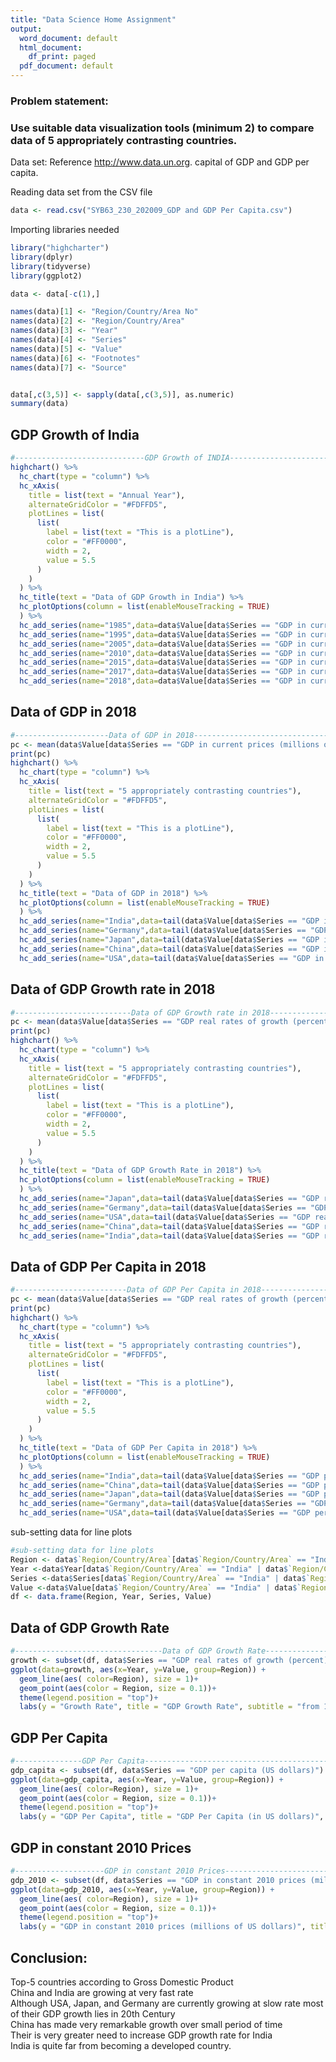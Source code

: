 ---
title: "Data Science Home Assignment"
output:
  word_document: default
  html_document:
    df_print: paged
  pdf_document: default
---

### Problem statement: 
### Use suitable data visualization tools (minimum 2) to compare data of 5 appropriately contrasting countries.<br>

Data set: Reference <http://www.data.un.org>. capital of GDP and GDP per capita.<br>

 Reading data set from the CSV file
```{r}
data <- read.csv("SYB63_230_202009_GDP and GDP Per Capita.csv")
```

Importing libraries needed
```{r}
library("highcharter")
library(dplyr) 
library(tidyverse)
library(ggplot2)
```

```{r}
data <- data[-c(1),]

names(data)[1] <- "Region/Country/Area No"
names(data)[2] <- "Region/Country/Area"
names(data)[3] <- "Year"
names(data)[4] <- "Series"
names(data)[5] <- "Value"
names(data)[6] <- "Footnotes"
names(data)[7] <- "Source"


data[,c(3,5)] <- sapply(data[,c(3,5)], as.numeric)
summary(data)
```

## GDP Growth of India
```{r}
#-----------------------------GDP Growth of INDIA--------------------------
highchart() %>% 
  hc_chart(type = "column") %>% 
  hc_xAxis(
    title = list(text = "Annual Year"),
    alternateGridColor = "#FDFFD5",
    plotLines = list(
      list(
        label = list(text = "This is a plotLine"),
        color = "#FF0000",
        width = 2,
        value = 5.5
      )
    )
  ) %>%
  hc_title(text = "Data of GDP Growth in India") %>% 
  hc_plotOptions(column = list(enableMouseTracking = TRUE)
  ) %>% 
  hc_add_series(name="1985",data=data$Value[data$Series == "GDP in current prices (millions of US dollars)" & data$`Region/Country/Area` == "India" & data$Year == "1985"]) %>%
  hc_add_series(name="1995",data=data$Value[data$Series == "GDP in current prices (millions of US dollars)" & data$`Region/Country/Area` == "India" & data$Year == "1995"]) %>%
  hc_add_series(name="2005",data=data$Value[data$Series == "GDP in current prices (millions of US dollars)" & data$`Region/Country/Area` == "India" & data$Year == "2005"]) %>%
  hc_add_series(name="2010",data=data$Value[data$Series == "GDP in current prices (millions of US dollars)" & data$`Region/Country/Area` == "India" & data$Year == "2010"]) %>%
  hc_add_series(name="2015",data=data$Value[data$Series == "GDP in current prices (millions of US dollars)" & data$`Region/Country/Area` == "India" & data$Year == "2015"]) %>%
  hc_add_series(name="2017",data=data$Value[data$Series == "GDP in current prices (millions of US dollars)" & data$`Region/Country/Area` == "India" & data$Year == "2017"]) %>%
  hc_add_series(name="2018",data=data$Value[data$Series == "GDP in current prices (millions of US dollars)" & data$`Region/Country/Area` == "India" & data$Year == "2018"]) 

```

## Data of GDP in 2018
```{r}
#---------------------Data of GDP in 2018--------------------------------------
pc <- mean(data$Value[data$Series == "GDP in current prices (millions of US dollars)" & data$`Region/Country/Area` == "China"]) 
print(pc)
highchart() %>% 
  hc_chart(type = "column") %>% 
  hc_xAxis(
    title = list(text = "5 appropriately contrasting countries"),
    alternateGridColor = "#FDFFD5",
    plotLines = list(
      list(
        label = list(text = "This is a plotLine"),
        color = "#FF0000",
        width = 2,
        value = 5.5
      )
    )
  ) %>%
  hc_title(text = "Data of GDP in 2018") %>% 
  hc_plotOptions(column = list(enableMouseTracking = TRUE)
  ) %>% 
  hc_add_series(name="India",data=tail(data$Value[data$Series == "GDP in current prices (millions of US dollars)" & data$`Region/Country/Area` == "India"], n=1))%>% 
  hc_add_series(name="Germany",data=tail(data$Value[data$Series == "GDP in current prices (millions of US dollars)" & data$`Region/Country/Area` == "Germany"], n=1))%>% 
  hc_add_series(name="Japan",data=tail(data$Value[data$Series == "GDP in current prices (millions of US dollars)" & data$`Region/Country/Area` == "Japan"], n=1))%>% 
  hc_add_series(name="China",data=tail(data$Value[data$Series == "GDP in current prices (millions of US dollars)" & data$`Region/Country/Area` == "China"], n=1))%>%
  hc_add_series(name="USA",data=tail(data$Value[data$Series == "GDP in current prices (millions of US dollars)" & data$`Region/Country/Area` == "United States of America"], n=1)) 

```

## Data of GDP Growth rate in 2018
```{r}
#--------------------------Data of GDP Growth rate in 2018----------------------------
pc <- mean(data$Value[data$Series == "GDP real rates of growth (percent)" & data$`Region/Country/Area` == "China"]) 
print(pc)
highchart() %>% 
  hc_chart(type = "column") %>% 
  hc_xAxis(
    title = list(text = "5 appropriately contrasting countries"),
    alternateGridColor = "#FDFFD5",
    plotLines = list(
      list(
        label = list(text = "This is a plotLine"),
        color = "#FF0000",
        width = 2,
        value = 5.5
      )
    )
  ) %>%
  hc_title(text = "Data of GDP Growth Rate in 2018") %>% 
  hc_plotOptions(column = list(enableMouseTracking = TRUE)
  ) %>%
  hc_add_series(name="Japan",data=tail(data$Value[data$Series == "GDP real rates of growth (percent)" & data$`Region/Country/Area` == "Japan"], n=1))%>% 
  hc_add_series(name="Germany",data=tail(data$Value[data$Series == "GDP real rates of growth (percent)" & data$`Region/Country/Area` == "Germany"], n=1))%>% 
  hc_add_series(name="USA",data=tail(data$Value[data$Series == "GDP real rates of growth (percent)" & data$`Region/Country/Area` == "United States of America"], n=1))%>% 
  hc_add_series(name="China",data=tail(data$Value[data$Series == "GDP real rates of growth (percent)" & data$`Region/Country/Area` == "China"], n=1))%>%
  hc_add_series(name="India",data=tail(data$Value[data$Series == "GDP real rates of growth (percent)" & data$`Region/Country/Area` == "India"], n=1)) 

```

## Data of GDP Per Capita in 2018
```{r}
#-------------------------Data of GDP Per Capita in 2018-----------------------------
pc <- mean(data$Value[data$Series == "GDP real rates of growth (percent)" & data$`Region/Country/Area` == "China"]) 
print(pc)
highchart() %>% 
  hc_chart(type = "column") %>% 
  hc_xAxis(
    title = list(text = "5 appropriately contrasting countries"),
    alternateGridColor = "#FDFFD5",
    plotLines = list(
      list(
        label = list(text = "This is a plotLine"),
        color = "#FF0000",
        width = 2,
        value = 5.5
      )
    )
  ) %>%
  hc_title(text = "Data of GDP Per Capita in 2018") %>% 
  hc_plotOptions(column = list(enableMouseTracking = TRUE)
  ) %>% 
  hc_add_series(name="India",data=tail(data$Value[data$Series == "GDP per capita (US dollars)" & data$`Region/Country/Area` == "India"], n=1))%>% 
  hc_add_series(name="China",data=tail(data$Value[data$Series == "GDP per capita (US dollars)" & data$`Region/Country/Area` == "China"], n=1))%>%
  hc_add_series(name="Japan",data=tail(data$Value[data$Series == "GDP per capita (US dollars)" & data$`Region/Country/Area` == "Japan"], n=1))%>% 
  hc_add_series(name="Germany",data=tail(data$Value[data$Series == "GDP per capita (US dollars)" & data$`Region/Country/Area` == "Germany"], n=1))%>% 
  hc_add_series(name="USA",data=tail(data$Value[data$Series == "GDP per capita (US dollars)" & data$`Region/Country/Area` == "United States of America"], n=1))

```

sub-setting data for line plots
```{r}
#sub-setting data for line plots
Region <- data$`Region/Country/Area`[data$`Region/Country/Area` == "India" | data$`Region/Country/Area` == "China" | data$`Region/Country/Area` == "Germany" | data$`Region/Country/Area` == "United States of America" | data$`Region/Country/Area` == "Japan"]
Year <-data$Year[data$`Region/Country/Area` == "India" | data$`Region/Country/Area` == "China" | data$`Region/Country/Area` == "Germany" | data$`Region/Country/Area` == "United States of America" | data$`Region/Country/Area` == "Japan"]
Series <-data$Series[data$`Region/Country/Area` == "India" | data$`Region/Country/Area` == "China" | data$`Region/Country/Area` == "Germany" | data$`Region/Country/Area` == "United States of America" | data$`Region/Country/Area` == "Japan"]
Value <-data$Value[data$`Region/Country/Area` == "India" | data$`Region/Country/Area` == "China" | data$`Region/Country/Area` == "Germany" | data$`Region/Country/Area` == "United States of America" | data$`Region/Country/Area` == "Japan"]
df <- data.frame(Region, Year, Series, Value)

```

## Data of GDP Growth Rate
```{r}
#---------------------------------Data of GDP Growth Rate------------------
growth <- subset(df, data$Series == "GDP real rates of growth (percent)")
ggplot(data=growth, aes(x=Year, y=Value, group=Region)) +
  geom_line(aes( color=Region), size = 1)+
  geom_point(aes(color = Region, size = 0.1))+
  theme(legend.position = "top")+
  labs(y = "Growth Rate", title = "GDP Growth Rate", subtitle = "from 1985 to 2018")
```

## GDP Per Capita
```{r}
#---------------GDP Per Capita-----------------------------------------
gdp_capita <- subset(df, data$Series == "GDP per capita (US dollars)")
ggplot(data=gdp_capita, aes(x=Year, y=Value, group=Region)) +
  geom_line(aes( color=Region), size = 1)+
  geom_point(aes(color = Region, size = 0.1))+
  theme(legend.position = "top")+
  labs(y = "GDP Per Capita", title = "GDP Per Capita (in US dollars)", subtitle = "from 1985 to 2018")

```

## GDP in constant 2010 Prices
```{r}
#--------------------GDP in constant 2010 Prices---------------------------------
gdp_2010 <- subset(df, data$Series == "GDP in constant 2010 prices (millions of US dollars)")
ggplot(data=gdp_2010, aes(x=Year, y=Value, group=Region)) +
  geom_line(aes( color=Region), size = 1)+
  geom_point(aes(color = Region, size = 0.1))+
  theme(legend.position = "top")+
  labs(y = "GDP in constant 2010 prices (millions of US dollars)", title = "GDP in constant 2010 prices (millions of US dollars)", subtitle = "from 1985 to 2018")
```

## Conclusion: 

Top-5 countries according to Gross Domestic Product<br>
China and India are growing at very fast rate<br>
Although USA, Japan, and Germany are currently growing at slow rate most of their GDP growth lies in 20th Century<br>
China has made very remarkable growth over small period of time<br>
Their is very greater need to increase GDP growth rate for India<br>
India is quite far from becoming a developed country. <br>
